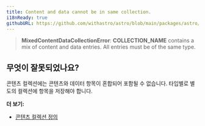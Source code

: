 ```yaml
---
title: Content and data cannot be in same collection.
i18nReady: true
githubURL: https://github.com/withastro/astro/blob/main/packages/astro/src/core/errors/errors-data.ts
---
```


> **MixedContentDataCollectionError**: **COLLECTION_NAME** contains a mix of content and data entries. All entries must be of the same type.

## 무엇이 잘못되었나요?

콘텐츠 컬렉션에는 콘텐츠와 데이터 항목이 혼합되어 포함될 수 없습니다. 타입별로 별도의 컬렉션에 항목을 저장해야 합니다.

**더 보기:**

-  [콘텐츠 컬렉션 정의](/ko/guides/content-collections/#컬렉션-정의)